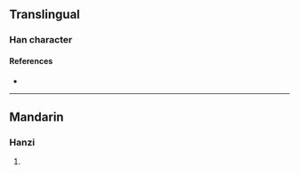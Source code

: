 {{character info/new}}
==Translingual==

===Han character===
{{Han char|rn=86|rad=火|as=04|sn=8|four=98832|canj=FCI|ids=⿰火公}}

====References====
* {{Han ref|kx=0666.280|dkj=18892|dj=1076.050|hdz=32192.110|uh=7082|ud=28802|bh=CD58|bd=52568}}

----

==Mandarin==

===Hanzi===
{{cmn-hanzi|pin=[[zhōng]] ([[zhong1]])|wg=chung<sup>1</sup>}}

# {{defn|lang=cmn|sort=火04}}